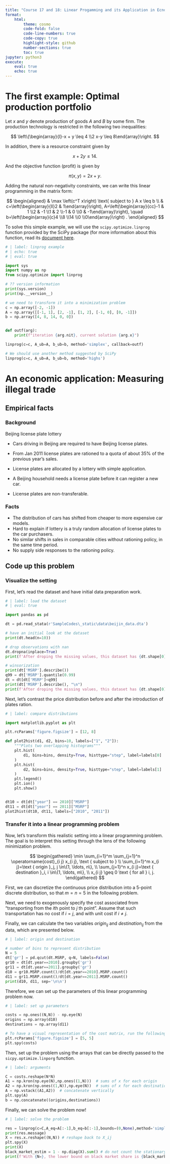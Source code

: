 ```yaml
---
title: "Course 17 and 18: Linear Progamming and its Application in Ecnomics"
format:
    html:
        theme: cosmo
        code-fold: false 
        code-line-numbers: true
        code-copy: true
        highlight-style: github
        number-sections: true
        toc: true
jupyter: python3
execute: 
    eval: true
    echo: true
---
```


# The first example: Optimal production portfolio

Let $x$ and $y$ denote production of goods $A$ and $B$ by some firm. The production technology is restricted in the following two inequalities:

$$
\left\{\begin{array}{l}-x + y \leq 4 \\2 x-y \leq 8\end{array}\right.
$$

In addition, there is a resource constraint given by

$$
x + 2 y \leq 14.
$$

And the objective function (profit) is given by

$$
\pi (x, y) = 2x + y.
$$

Adding the natural non-negativity constraints, we can write this linear programming in the matrix form:

$$
\begin{aligned}
& \max \left(c^T x\right) \text{   subject to   } A x \leq b \\
& c=\left(\begin{array}{ll}2 & 1\end{array}\right), A=\left(\begin{array}{cc}-1 & 1 \\2 & -1 \\1 & 2 \\-1 & 0 \\0 & -1\end{array}\right), \quad b=\left(\begin{array}{c}4 \\8 \\14 \\0 \\0\end{array}\right) .
\end{aligned}
$$

To solve this simple example, we will use the `scipy.optimize.linprog` function provided by the SciPy package (for more information about this function, read its [document here](https://docs.scipy.org/doc/scipy-1.10.0/reference/generated/scipy.optimize.linprog.html#scipy.optimize.linprog).

```python
# | label: linprog example
# | echo: true 
# | eval: true 

import sys
import numpy as np 
from scipy.optimize import linprog

# ?? version information
print(sys.version)
print(np.__version__)

# we need to transform it into a minimization problem
c = np.array([-2, -1])
A = np.array([[-1, 1], [2, -1], [1, 2], [-1, 0], [0, -1]])
b = np.array([4, 8, 14, 0, 0])


def outf(arg):
    print(f"iteration {arg.nit}, current solution {arg.x}")

linprog(c=c, A_ub=A, b_ub=b, method='simplex', callback=outf)

# We should use another method suggested by SciPy
linprog(c=c, A_ub=A, b_ub=b, method='highs')
```

# An economic application: Measuring illegal trade

## Empirical facts

### Background

Beijing license plate lottery

-   Cars driving in Beijing are required to have Beijing license plates.

-   From Jan 2011 license plates are rationed to a quota of about 35% of the previous year’s sales.

-   License plates are allocated by a lottery with simple application.

-   A Beijing household needs a license plate before it can register a new car.

-   License plates are non-transferable.

### Facts

-   The distribution of cars has shifted from cheaper to more expensive car models.
-   Hard to explain if lottery is a truly random allocation of license plates to the car purchasers.
-   No similar shifts in sales in comparable cities without rationing policy, in the same time period.
-   No supply side responses to the rationing policy.

## Code up this problem

### Visualize the setting

First, let's read the dataset and have initial data preparation work.

```python
# | label: load the dataset 
# | eval: true

import pandas as pd 

dt = pd.read_stata(r'SampleCodes\_static\data\beijin_data.dta')

# have an initial look at the dataset
print(dt.head(n=10))

# drop observations with nan
dt.dropna(inplace=True)
print(f'After droping the missing values, this dataset has {dt.shape[0]} observations and {dt.shape[1]} variables.\n')

# winsorization
print(dt['MSRP'].describe())
q99 = dt['MSRP'].quantile(0.99)
dt = dt[dt['MSRP']<q99]
print(dt['MSRP'].describe(), "\n")
print(f'After droping the missing values, this dataset has {dt.shape[0]} observations and {dt.shape[1]} variables.')
```

Next, let's contrast the price distribution before and after the introduction of plates ration.

```python
# | label: compare distributions 

import matplotlib.pyplot as plt 

plt.rcParams['figure.figsize'] = [12, 8]

def plot2hist(d1, d2, bins=10, labels=["1", "2"]):
    """Plots two overlapping histograms"""
    plt.hist(
        d1, bins=bins, density=True, histtype="step", label=labels[0]
    )
    plt.hist(
        d2, bins=bins, density=True, histtype="step", label=labels[1]
    )
    plt.legend()
    plt.ion()
    plt.show()


dt10 = dt[dt["year"] == 2010]["MSRP"]
dt11 = dt[dt["year"] == 2011]["MSRP"]
plot2hist(dt10, dt11, labels=["2010", "2011"])
```

### Transfer it into a linear programming problem

Now, let's transform this realistic setting into a linear programming problem. The goal is to interpret this setting through the lens of the following minimization problem.

$$
\begin{gathered}
\min \sum_{i=1}^m \sum_{j=1}^n \operatorname{cost}_{i j} x_{i j}, \text { subject to } \\
\sum_{i=1}^m x_{i j}=\text { origin }_j, j \in\{1, \ldots, n\}, \\
\sum_{j=1}^n x_{i j}=\text { destination }_i, i \in\{1, \ldots, m\}, \\
x_{i j} \geq 0 \text { for all } i, j.
\end{gathered} 
$$

First, we can discretize the continuous price distribution into a 5-point discrete distribution, so that $m = n = 5$ in the following problem.

Next, we need to exogenously specify the cost associated from "transporting from the $i$th point to $j$ th point". Assume that such transportation has no cost if $i = j$, and with unit cost if $i \neq j$.

Finally, we can calculate the two variables $origin_{ij}$ and $destination_{ij}$ from the data, which are presented below.

```python
# | label: origin and destination 

# number of bins to represent distribution
N = 5
dt['gr'] = pd.qcut(dt.MSRP, q=N, labels=False) 
gr10 = dt[dt.year==2010].groupby('gr')
gr11 = dt[dt.year==2011].groupby('gr')
d10 = gr10.MSRP.count()/dt[dt.year==2010].MSRP.count()
d11 = gr11.MSRP.count()/dt[dt.year==2011].MSRP.count()
print(d10, d11, sep='\n\n')
```

Therefore, we can set up the parameters of this linear programming problem now.

```python
# | label: set up parameters

costs = np.ones((N,N)) - np.eye(N)
origins = np.array(d10)
destinations = np.array(d11)

# To have a visual representation of the cost matrix, run the following codes.
plt.rcParams['figure.figsize'] = [5, 5]
plt.spy(costs)
```

Then, set up the problem using the arrays that can be directly passed to the `sicpy.optimize.linporg` function.

```python
# | label: arguments 

C = costs.reshape(N*N)
A1 = np.kron(np.eye(N),np.ones((1,N)))  # sums of x for each origin
A2 = np.kron(np.ones((1,N)),np.eye(N))  # sums of x for each destination
A = np.vstack((A1,A2))  # concatenate vertically
plt.spy(A)
b = np.concatenate((origins,destinations))
```

Finally, we can solve the problem now!

```python
# | label: solve the problem 

res = linprog(c=C,A_eq=A[:-1],b_eq=b[:-1],bounds=(0,None),method='simplex')
print(res.message)
X = res.x.reshape((N,N)) # reshape back to X_ij
plt.spy(X)
print(X)
black_market_estim = 1 - np.diag(X).sum() # do not count the stationary diagonal
print(f'With {N=}, the lower bound on black market share is {black_market_estim:.5f}.')
```